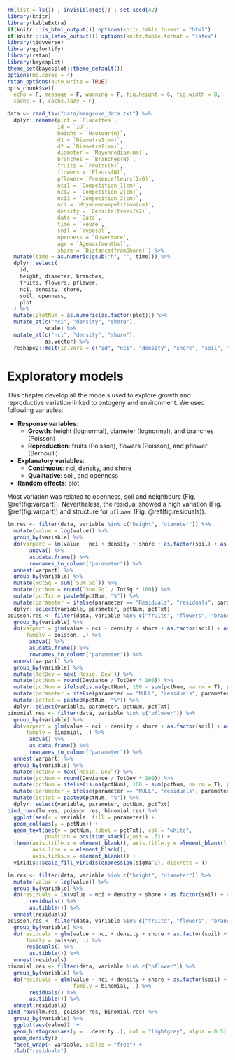 ```r
rm(list = ls()) ; invisible(gc()) ; set.seed(42)
library(knitr)
library(kableExtra)
if(knitr:::is_html_output()) options(knitr.table.format = "html") 
if(knitr:::is_latex_output()) options(knitr.table.format = "latex") 
library(tidyverse)
library(ggfortify)
library(rstan)
library(bayesplot)
theme_set(bayesplot::theme_default())
options(mc.cores = 4)
rstan_options(auto_write = TRUE)
opts_chunk$set(
  echo = F, message = F, warning = F, fig.height = 6, fig.width = 8,
  cache = T, cache.lazy = F)
```

```r
data <- read_tsv("data/mangrove_data.txt") %>% 
  dplyr::rename(plot = `Placettes`,
                id = `ID`,
                height = `Hauteur(m)`,
                d1 = `Diametre1(mm)`,
                d2 = `Diametre2(mm)`,
                diameter = `Moyennediam(mm)`,
                branches = `Branches(N)`,
                fruits = `Fruits(N)`,
                flowers = `Fleurs(N)`,
                pflower= `Presencefleurs(1/0)`,
                nci1 = `Competition_1(cm)`,
                nci2 = `Competition_2(cm)`,
                nci3 = `Competition_3(cm)`,
                nci = `Moyennecompetition(cm)`,
                density = `Densite(trees/m2)`,
                date = `Date`,
                time = `Heure`,
                soil = `Typesol`,
                openness = `Ouverture`,
                age = `Agemax(months)`,
                shore = `Distance(fromShore)`) %>% 
  mutate(time = as.numeric(gsub("h", "", time))) %>% 
  dplyr::select(
    id,
    height, diameter, branches,
    fruits, flowers, pflower,
    nci, density, shore,
    soil, openness,
    plot
  ) %>% 
  mutate(plotNum = as.numeric(as.factor(plot))) %>% 
  mutate_at(c("nci", "density", "shore"),
            scale) %>% 
  mutate_at(c("nci", "density", "shore"),
            as.vector) %>% 
  reshape2::melt(id.vars = c("id", "nci", "density", "shore", "soil", "openness", "plot", "plotNum"))
```

# Exploratory models

This chapter develop all the models used to explore growth and reproductive variation linked to ontogeny and environment.
We used following variables:

* **Response variables**: 
    * **Growth**: height (lognormal), diameter (lognormal), and branches (Poisson)
    * **Reproduction**: fruits (Poisson), flowers (Poisson), and pflower (Bernoulli)
* **Explanatory variables**: 
    * **Continuous**: nci, density, and shore
    * **Qualitative**: soil, and openness 
* **Random effects**: plot

Most variation was related to openness, soil and neighbours (Fig. \@ref(fig:varpart)). 
Nevertheless, the residual showed a high variation  (Fig. \@ref(fig:varpart)) and structure for `pflower` (Fig. \@ref(fig:residuals)).

```r
lm.res <- filter(data, variable %in% c("height", "diameter")) %>% 
  mutate(value = log(value)) %>% 
  group_by(variable) %>% 
  do(varpart = lm(value ~ nci + density + shore + as.factor(soil) + as.factor(openness), .) %>% 
       anova() %>% 
       as.data.frame() %>% 
       rownames_to_column("parameter")) %>% 
  unnest(varpart) %>% 
  group_by(variable) %>% 
  mutate(TotSq = sum(`Sum Sq`)) %>% 
  mutate(pctNum = round(`Sum Sq` / TotSq * 100)) %>% 
  mutate(pctTxt = paste0(pctNum, "%")) %>%
  mutate(parameter = ifelse(parameter == "Residuals", "residuals", parameter)) %>% 
  dplyr::select(variable, parameter, pctNum, pctTxt)
poisson.res <- filter(data, variable %in% c("fruits", "flowers", "branches")) %>% 
  group_by(variable) %>% 
  do(varpart = glm(value ~ nci + density + shore + as.factor(soil) + as.factor(openness), 
      family = poisson, .) %>% 
       anova() %>% 
       as.data.frame() %>% 
       rownames_to_column("parameter")) %>% 
  unnest(varpart) %>% 
  group_by(variable) %>% 
  mutate(TotDev = max(`Resid. Dev`)) %>% 
  mutate(pctNum = round(Deviance / TotDev * 100)) %>% 
  mutate(pctNum = ifelse(is.na(pctNum), 100 - sum(pctNum, na.rm = T), pctNum)) %>% 
  mutate(parameter = ifelse(parameter == "NULL", "residuals", parameter)) %>% 
  mutate(pctTxt = paste0(pctNum, "%")) %>%  
  dplyr::select(variable, parameter, pctNum, pctTxt)
binomial.res <- filter(data, variable %in% c("pflower")) %>% 
  group_by(variable) %>% 
  do(varpart = glm(value ~ nci + density + shore + as.factor(soil) + as.factor(openness), 
      family = binomial, .) %>% 
       anova() %>% 
       as.data.frame() %>% 
       rownames_to_column("parameter")) %>% 
  unnest(varpart) %>% 
  group_by(variable) %>% 
  mutate(TotDev = max(`Resid. Dev`)) %>% 
  mutate(pctNum = round(Deviance / TotDev * 100)) %>% 
  mutate(pctNum = ifelse(is.na(pctNum), 100 - sum(pctNum, na.rm = T), pctNum)) %>% 
  mutate(parameter = ifelse(parameter == "NULL", "residuals", parameter)) %>% 
  mutate(pctTxt = paste0(pctNum, "%")) %>% 
  dplyr::select(variable, parameter, pctNum, pctTxt)
bind_rows(lm.res, poisson.res, binomial.res) %>% 
  ggplot(aes(x = variable, fill = parameter)) +
  geom_col(aes(y = pctNum)) +
  geom_text(aes(y = pctNum, label = pctTxt), col = "white",
            position = position_stack(vjust = .5)) +
  theme(axis.title.x = element_blank(), axis.title.y = element_blank(),
        axis.line.x = element_blank(),
        axis.ticks.x = element_blank()) +
  viridis::scale_fill_viridis(expression(sigma^2), discrete = T)
```

```r
lm.res <- filter(data, variable %in% c("height", "diameter")) %>% 
  mutate(value = log(value)) %>% 
  group_by(variable) %>% 
  do(residuals = lm(value ~ nci + density + shore + as.factor(soil) + as.factor(openness), .) %>% 
       residuals() %>% 
       as.tibble()) %>% 
  unnest(residuals)
poisson.res <- filter(data, variable %in% c("fruits", "flowers", "branches")) %>% 
  group_by(variable) %>% 
  do(residuals = glm(value ~ nci + density + shore + as.factor(soil) + as.factor(openness), 
      family = poisson, .) %>% 
      residuals() %>% 
       as.tibble()) %>% 
  unnest(residuals)
binomial.res <- filter(data, variable %in% c("pflower")) %>% 
  group_by(variable) %>% 
  do(residuals = glm(value ~ nci + density + shore + as.factor(soil) + as.factor(openness), 
                     family = binomial, .) %>% 
       residuals() %>% 
       as.tibble()) %>% 
  unnest(residuals)
bind_rows(lm.res, poisson.res, binomial.res) %>% 
  group_by(variable) %>% 
  ggplot(aes(value))  + 
  geom_histogram(aes(y = ..density..), col = "lightgrey", alpha = 0.5) +
  geom_density() +
  facet_wrap(~ variable, scales = "free") +
  xlab("residuals")
```
